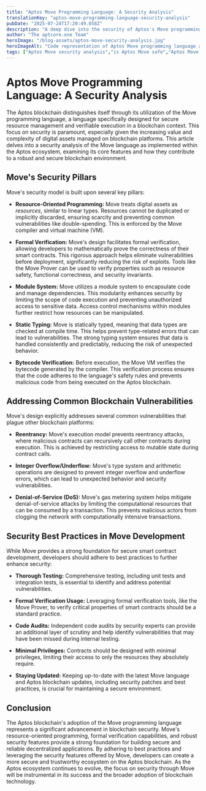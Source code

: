 ```yaml
---
title: "Aptos Move Programming Language: A Security Analysis"
translationKey: "aptos-move-programming-language-security-analysis"
pubDate: "2025-07-24T17:20:49.058Z"
description: "A deep dive into the security of Aptos's Move programming language. Explore its features, vulnerabilities, and best practices for secure development on the Aptos blockchain."
author: "The aptcore.one Team"
heroImage: "/blog-assets/aptos-move-security-analysis.jpg"
heroImageAlt: "Code representation of Aptos Move programming language and its security features."
tags: ["Aptos Move security analysis","is Aptos Move safe","Aptos Move vulnerabilities","security audit of Aptos Move","how secure is Aptos Move programming language","Aptos Move security best practices","Aptos blockchain security risks"]
---
```


# Aptos Move Programming Language: A Security Analysis

The Aptos blockchain distinguishes itself through its utilization of the Move programming language, a language specifically designed for secure resource management and verifiable execution in a blockchain context.  This focus on security is paramount, especially given the increasing value and complexity of digital assets managed on blockchain platforms. This article delves into a security analysis of the Move language as implemented within the Aptos ecosystem, examining its core features and how they contribute to a robust and secure blockchain environment.

## Move's Security Pillars

Move's security model is built upon several key pillars:

* **Resource-Oriented Programming:**  Move treats digital assets as *resources*, similar to linear types.  Resources cannot be duplicated or implicitly discarded, ensuring scarcity and preventing common vulnerabilities like double-spending. This is enforced by the Move compiler and virtual machine (VM).

* **Formal Verification:** Move's design facilitates formal verification, allowing developers to mathematically prove the correctness of their smart contracts. This rigorous approach helps eliminate vulnerabilities before deployment, significantly reducing the risk of exploits.  Tools like the Move Prover can be used to verify properties such as resource safety, functional correctness, and security invariants.

* **Module System:** Move utilizes a module system to encapsulate code and manage dependencies.  This modularity enhances security by limiting the scope of code execution and preventing unauthorized access to sensitive data.  Access control mechanisms within modules further restrict how resources can be manipulated.

* **Static Typing:** Move is statically typed, meaning that data types are checked at compile time.  This helps prevent type-related errors that can lead to vulnerabilities. The strong typing system ensures that data is handled consistently and predictably, reducing the risk of unexpected behavior.

* **Bytecode Verification:** Before execution, the Move VM verifies the bytecode generated by the compiler.  This verification process ensures that the code adheres to the language's safety rules and prevents malicious code from being executed on the Aptos blockchain.

## Addressing Common Blockchain Vulnerabilities

Move's design explicitly addresses several common vulnerabilities that plague other blockchain platforms:

* **Reentrancy:** Move's execution model prevents reentrancy attacks, where malicious contracts can recursively call other contracts during execution.  This is achieved by restricting access to mutable state during contract calls.

* **Integer Overflow/Underflow:** Move's type system and arithmetic operations are designed to prevent integer overflow and underflow errors, which can lead to unexpected behavior and security vulnerabilities.

* **Denial-of-Service (DoS):**  Move's gas metering system helps mitigate denial-of-service attacks by limiting the computational resources that can be consumed by a transaction. This prevents malicious actors from clogging the network with computationally intensive transactions.

## Security Best Practices in Move Development

While Move provides a strong foundation for secure smart contract development, developers should adhere to best practices to further enhance security:

* **Thorough Testing:**  Comprehensive testing, including unit tests and integration tests, is essential to identify and address potential vulnerabilities.

* **Formal Verification Usage:**  Leveraging formal verification tools, like the Move Prover, to verify critical properties of smart contracts should be a standard practice.

* **Code Audits:** Independent code audits by security experts can provide an additional layer of scrutiny and help identify vulnerabilities that may have been missed during internal testing.

* **Minimal Privileges:**  Contracts should be designed with minimal privileges, limiting their access to only the resources they absolutely require.

* **Staying Updated:**  Keeping up-to-date with the latest Move language and Aptos blockchain updates, including security patches and best practices, is crucial for maintaining a secure environment.


## Conclusion

The Aptos blockchain's adoption of the Move programming language represents a significant advancement in blockchain security.  Move's resource-oriented programming, formal verification capabilities, and robust security features provide a strong foundation for building secure and reliable decentralized applications. By adhering to best practices and leveraging the security features offered by Move, developers can create a more secure and trustworthy ecosystem on the Aptos blockchain. As the Aptos ecosystem continues to evolve, the focus on security through Move will be instrumental in its success and the broader adoption of blockchain technology.